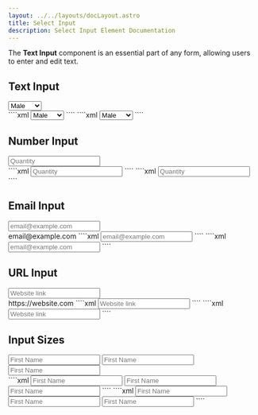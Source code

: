 ```yaml
---
layout: ../../layouts/docLayout.astro
title: Select Input
description: Select Input Element Documentation
---
```



The **Text Input** component is an essential part of any form, allowing users to enter and edit text.

## Text Input

<Tabs>
    <TabItem label="Preview">
        <Card>
            <div class="flex justify-center">
                <select class="form-input">
                    <option value="male">Male</option>
                    <option value="female">Female</option>
                </select>
            </div>
        </Card>
    </TabItem>
    <TabItem label="HTML">
        ````xml
        <select class="form-input">
            <option value="male">Male</option>
            <option value="female">Female</option>
        </select>
        ````
    </TabItem>
    <TabItem label="JSX">
        ````xml
        <select class="form-input">
            <option value="male">Male</option>
            <option value="female">Female</option>
        </select>
        ````
    </TabItem>
</Tabs>

## Number Input

<Tabs>
    <TabItem label="Preview">
        <Card>
            <div class="flex justify-center">
                <input type="number" class="form-input" placeholder="Quantity"/>
            </div>
        </Card>
    </TabItem>
    <TabItem label="HTML">
        ````xml
        <input type="number" class="form-input" placeholder="Quantity"/>
        ````
    </TabItem>
    <TabItem label="JSX">
        ````xml
        <input type="number" className="form-input" placeholder="Quantity"/>
        ````
    </TabItem>
</Tabs>

## Email Input

<Tabs>
    <TabItem label="Preview">
        <Card>
            <div class="flex justify-center">
                <input type="email" class="form-input" placeholder="email@example.com"/>
            </div>
            <span class="block mt-2 text-sm pl-4">email@example.com</span>
        </Card>
    </TabItem>
    <TabItem label="HTML">
        ````xml
        <input type="email" class="form-input" placeholder="email@example.com"/>
        ````
    </TabItem>
    <TabItem label="JSX">
        ````xml
        <input type="email" className="form-input" placeholder="email@example.com"/>
        ````
    </TabItem>
</Tabs>

## URL Input

<Tabs>
    <TabItem label="Preview">
        <Card>
            <div class="flex justify-center">
                <input type="url" class="form-input" placeholder="Website link"/>
            </div>
            <span class="block mt-2 text-sm pl-4">https://website.com</span>
        </Card>
    </TabItem>
    <TabItem label="HTML">
        ````xml
        <input type="url" class="form-input" placeholder="Website link"/>
        ````
    </TabItem>
    <TabItem label="JSX">
        ````xml
        <input type="url" className="form-input" placeholder="Website link"/>
        ````
    </TabItem>
</Tabs>

## Input Sizes

<Tabs>
    <TabItem label="Preview">
        <Card>
            <div class="space-y-4">
                <input type="text" class="form-input input-sm" placeholder="First Name"/>
                <input type="text" class="form-input" placeholder="First Name"/>
                <input type="text" class="form-input input-lg" placeholder="First Name"/>
            </div>
        </Card>
    </TabItem>
    <TabItem label="HTML">
        ````xml
        <input type="text" class="form-input input-sm" placeholder="First Name"/>
        <input type="text" class="form-input" placeholder="First Name"/>
        <input type="text" class="form-input input-lg" placeholder="First Name"/>
        ````
    </TabItem>
    <TabItem label="JSX">
        ````xml
        <input type="text" className="form-input input-sm" placeholder="First Name"/>
        <input type="text" className="form-input" placeholder="First Name"/>
        <input type="text" className="form-input input-lg" placeholder="First Name"/>
        ````
    </TabItem>
</Tabs>

